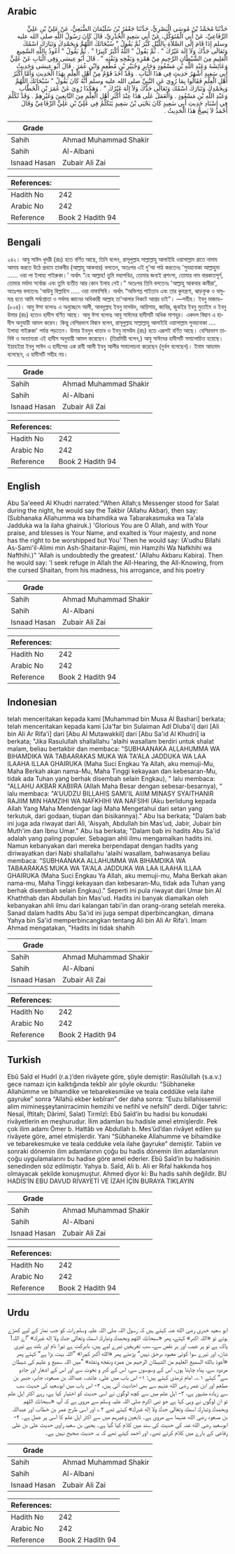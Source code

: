 ## Arabic


<div dir="rtl" lang="ar" style={{fontSize:'larger',backgroundColor:'#f8f9fa',padding:20}}>
حَدَّثَنَا مُحَمَّدُ بْنُ مُوسَى الْبَصْرِيُّ، حَدَّثَنَا جَعْفَرُ بْنُ سُلَيْمَانَ الضُّبَعِيُّ، عَنْ عَلِيِّ بْنِ عَلِيٍّ الرِّفَاعِيِّ، عَنْ أَبِي الْمُتَوَكِّلِ، عَنْ أَبِي سَعِيدٍ الْخُدْرِيِّ، قَالَ كَانَ رَسُولُ اللَّهِ صلى الله عليه وسلم إِذَا قَامَ إِلَى الصَّلاَةِ بِاللَّيْلِ كَبَّرَ ثُمَّ يَقُولُ ‏"‏ سُبْحَانَكَ اللَّهُمَّ وَبِحَمْدِكَ وَتَبَارَكَ اسْمُكَ وَتَعَالَى جَدُّكَ وَلاَ إِلَهَ غَيْرُكَ ‏"‏ ‏.‏ ثُمَّ يَقُولُ ‏"‏ اللَّهُ أَكْبَرُ كَبِيرًا ‏"‏ ‏.‏ ثُمَّ يَقُولُ ‏"‏ أَعُوذُ بِاللَّهِ السَّمِيعِ الْعَلِيمِ مِنَ الشَّيْطَانِ الرَّجِيمِ مِنْ هَمْزِهِ وَنَفْخِهِ وَنَفْثِهِ ‏"‏ ‏.‏ قَالَ أَبُو عِيسَى وَفِي الْبَابِ عَنْ عَلِيٍّ وَعَائِشَةَ وَعَبْدِ اللَّهِ بْنِ مَسْعُودٍ وَجَابِرٍ وَجُبَيْرِ بْنِ مُطْعِمٍ وَابْنِ عُمَرَ ‏.‏ قَالَ أَبُو عِيسَى وَحَدِيثُ أَبِي سَعِيدٍ أَشْهَرُ حَدِيثٍ فِي هَذَا الْبَابِ ‏.‏ وَقَدْ أَخَذَ قَوْمٌ مِنْ أَهْلِ الْعِلْمِ بِهَذَا الْحَدِيثِ وَأَمَّا أَكْثَرُ أَهْلِ الْعِلْمِ فَقَالُوا بِمَا رُوِيَ عَنِ النَّبِيِّ صلى الله عليه وسلم أَنَّهُ كَانَ يَقُولُ ‏"‏ سُبْحَانَكَ اللَّهُمَّ وَبِحَمْدِكَ وَتَبَارَكَ اسْمُكَ وَتَعَالَى جَدُّكَ وَلاَ إِلَهَ غَيْرُكَ ‏"‏ ‏.‏ وَهَكَذَا رُوِيَ عَنْ عُمَرَ بْنِ الْخَطَّابِ وَعَبْدِ اللَّهِ بْنِ مَسْعُودٍ ‏.‏ وَالْعَمَلُ عَلَى هَذَا عِنْدَ أَكْثَرِ أَهْلِ الْعِلْمِ مِنَ التَّابِعِينَ وَغَيْرِهِمْ ‏.‏ وَقَدْ تُكُلِّمَ فِي إِسْنَادِ حَدِيثِ أَبِي سَعِيدٍ كَانَ يَحْيَى بْنُ سَعِيدٍ يَتَكَلَّمُ فِي عَلِيِّ بْنِ عَلِيٍّ الرِّفَاعِيِّ وَقَالَ أَحْمَدُ لاَ يَصِحُّ هَذَا الْحَدِيثُ ‏.‏
</div>
<div style={{backgroundColor:'#f8f9fa',padding:20, marginBottom: 10}}><table> <thead> <tr> <th>Grade</th> <th></th> </tr> </thead> <tbody> <tr><td>Sahih</td><td>Ahmad Muhammad Shakir</td></tr><tr><td>Sahih</td><td>Al-Albani</td></tr><tr><td>Isnaad Hasan</td><td>Zubair Ali Zai</td></tr></tbody></table><table> <thead> <tr> <th>References:</th> <th></th> </tr> </thead> <tbody><tr><td>Hadith No</td><td>242</td></tr><tr><td>Arabic No</td><td>242</td></tr><tr><td>Reference</td><td>Book 2 Hadith 94</td></tr></tbody></table></div>

## Bengali


<div dir="ltr" lang="bn" style={{fontSize:'larger',backgroundColor:'#f8f9fa',padding:20}}>
২৪২। আবু সাঈদ খুদরী (রাঃ) হতে বর্ণিত আছে, তিনি বলেন, রাসূলুল্লাহ সাল্লাল্লাহু আলাইহি ওয়াসাল্লাম রাতে নামায আদায় করতে উঠে প্রথমে তাকবীর (আল্লাহু আকবার) বলতেন, অতঃপর এই দু'আ পাঠ করতেনঃ 'সুবহানাকা আল্লাহুমা ...... ওয়া লা ইলাহা গাইরুকা।' অর্থাৎ “হে আল্লাহ! তুমি মহাপবিত্র, তোমার জন্যই প্রশংসা, তোমার নাম বারকাতপূর্ণ, তোমার মর্যাদা সর্বোচ্চ এবং তুমি ব্যতীত আর কোন ইলাহ নেই।" অতঃপর তিনি বলতেনঃ 'আল্লাহু আকবার কাবীরা', অতঃপর বলতেনঃ 'আউযু বিল্লাহিস ..... ওয়া নাফাসিহি। অর্থাৎ “অভিশপ্ত শাইতান এবং তার কুমন্ত্রণা, ঝাড়ফুক ও যাদুমন্ত্র হতে আমি সর্বশ্রোতা ও সর্বময় জ্ঞানের অধিকারী আল্লাহ তা'আলার নিকটে আশ্রয় চাই”। —সহীহ। ইবনু মাজাহ– (৮০৪)। আবু ঈসা বলেনঃ এ অনুচ্ছেদে আলী, আবদুল্লাহ ইবনু মাসউদ, আয়িশাহ, জাবির, জুবাইর ইবনু মুতাইম ও ইবনু উমার (রাঃ) হতেও হাদীস বর্ণিত আছে। আবু ঈসা বলেনঃ আবু সাঈদের হাদীসটি অধিক মাশহুর। একদল বিদ্বান এ হাদীস অনুযায়ী আমল করেন। কিন্তু বেশিরভাগ বিদ্বান বলেন, রাসূলুল্লাহ সাল্লাল্লাহু আলাইহি ওয়াসাল্লাম সুবহানাকা .... ইলাহা গাইরুকা' পর্যন্ত পড়তেন। উমার ইবনুল খাত্তাব ও ইবনু মাসউদ (রাঃ) হতে এরূপই বর্ণিত আছে। বেশিরভাগ তাবিঈ ও অন্যান্যরা এই হাদীস অনুযায়ী আমল করেছেন। (তিরমিয়ী বলেন,) আবু সাঈদের হাদীসটি সমালোচিত হয়েছে। ইয়াহইয়া ইবনু সাঈদ এ হাদীসের এক রাবী আলী ইবনু আলীর সমালোচনা করেছেন (দুর্বল বলেছেন)। ইমাম আহমাদ বলেছেন, এ হাদীসটি সহীহ নয়।
</div>
<div style={{backgroundColor:'#f8f9fa',padding:20, marginBottom: 10}}><table> <thead> <tr> <th>Grade</th> <th></th> </tr> </thead> <tbody> <tr><td>Sahih</td><td>Ahmad Muhammad Shakir</td></tr><tr><td>Sahih</td><td>Al-Albani</td></tr><tr><td>Isnaad Hasan</td><td>Zubair Ali Zai</td></tr></tbody></table><table> <thead> <tr> <th>References:</th> <th></th> </tr> </thead> <tbody><tr><td>Hadith No</td><td>242</td></tr><tr><td>Arabic No</td><td>242</td></tr><tr><td>Reference</td><td>Book 2 Hadith 94</td></tr></tbody></table></div>

## English


<div dir="ltr" lang="en" style={{fontSize:'larger',backgroundColor:'#f8f9fa',padding:20}}>
Abu Sa'eeed Al Khudri narrated:"When Allah;s Messenger stood for Salat during the night, he would say the Takbir (Allahu Akbar), then say: (Subhanaka Allahumma wa bihamdika wa Tabarakasmuka wa Ta'ala Jadduka wa la ilaha ghairuk.) 'Glorious You are O Allah, and with Your praise, and blesses is Your Name, and exalted is Your majesty, and none has the right to be worshipped but You' Then he would say: (A'udhu Bilahi As-Sami'il-Alimi min Ash-Shaitanir-Rajimi, min Hamzihi Wa Nafkhihi wa Nafthihi.)" 'Allah is undoubtedly the greatest.' (Allahu Akbaru Kabira). Then he would say: 'I seek refuge in Allah the All-Hearing, the All-Knowing, from the cursed Shaitan, from his madness, his arrogance, and his poetry
</div>
<div style={{backgroundColor:'#f8f9fa',padding:20, marginBottom: 10}}><table> <thead> <tr> <th>Grade</th> <th></th> </tr> </thead> <tbody> <tr><td>Sahih</td><td>Ahmad Muhammad Shakir</td></tr><tr><td>Sahih</td><td>Al-Albani</td></tr><tr><td>Isnaad Hasan</td><td>Zubair Ali Zai</td></tr></tbody></table><table> <thead> <tr> <th>References:</th> <th></th> </tr> </thead> <tbody><tr><td>Hadith No</td><td>242</td></tr><tr><td>Arabic No</td><td>242</td></tr><tr><td>Reference</td><td>Book 2 Hadith 94</td></tr></tbody></table></div>

## Indonesian


<div dir="ltr" lang="id" style={{fontSize:'larger',backgroundColor:'#f8f9fa',padding:20}}>
telah menceritakan kepada kami [Muhammad bin Musa Al Bashari] berkata; telah menceritakan kepada kami [Ja'far bin Sulaiman Adl Dluba'i] dari [Ali bin Ali Ar Rifa'i] dari [Abu Al Mutawakkil] dari [Abu Sa'id Al Khudri] ia berkata; "Jika Rasulullah shallallahu 'alaihi wasallam berdiri untuk shalat malam, beliau bertakbir dan membaca: "SUBHAANAKA ALLAHUMMA WA BIHAMDIKA WA TABAARAKAS MUKA WA TA'ALA JADDUKA WA LAA ILAAHA ILLAA GHAIRUKA (Maha Suci Engkau Ya Allah, aku memuji-Mu, Maha Berkah akan nama-Mu, Maha Tinggi kekayaan dan kebesaran-Mu, tidak ada Tuhan yang berhak disembah selain Engkau), " lalu membaca: "ALLAHU AKBAR KABIIRA (Allah Maha Besar dengan sebesar-besarnya), " lalu membaca: "A'UUDZU BILLAHIS SAMI'IL AliIM MINASY SYAITHANIR RAJIIM MIN HAMZIHI WA NAFKHIHI WA NAFSIHI (Aku berlidung kepada Allah Yang Maha Mendengar lagi Maha Mengetahui dari setan yang terkutuk, dari godaan, tiupan dan bisikannya)." Abu Isa berkata; "Dalam bab ini juga ada riwayat dari Ali, 'Aisyah, Abdullah bin Mas'ud, Jabir, Jubair bin Muth'im dan Ibnu Umar." Abu Isa berkata; "Dalam bab ini hadits Abu Sa'id adalah yang paling populer. Sebagian ahli ilmu mengamalkan hadits ini. Namun kebanyakan dari mereka berpendapat dengan hadits yang diriwayatkan dari Nabi shallallahu 'alaihi wasallam, bahwasanya beliau membaca: "SUBHAANAKA ALLAHUMMA WA BIHAMDIKA WA TABAARAKAS MUKA WA TA'ALA JADDUKA WA LAA ILAAHA ILLAA GHAIRUKA (Maha Suci Engkau Ya Allah, aku memuji-mu, Maha Berkah akan nama-mu, Maha Tinggi kekayaan dan kebesaran-Mu, tidak ada Tuhan yang berhak disembah selain Engkau)." Seperti ini pula riwayat dari Umar bin Al Khaththab dan Abdullah bin Mas'ud. Hadits ini banyak diamalkan oleh kebanyakan ahli ilmu dari kalangan tabi'in dan orang-orang setelah mereka. Sanad dalam hadits Abu Sa'id ini juga sempat diperbincangkan, dimana Yahya bin Sa'id memperbincangkan tentang Ali bin Ali Ar Rifa'i. Imam Ahmad mengatakan, "Hadits ini tidak shahih
</div>
<div style={{backgroundColor:'#f8f9fa',padding:20, marginBottom: 10}}><table> <thead> <tr> <th>Grade</th> <th></th> </tr> </thead> <tbody> <tr><td>Sahih</td><td>Ahmad Muhammad Shakir</td></tr><tr><td>Sahih</td><td>Al-Albani</td></tr><tr><td>Isnaad Hasan</td><td>Zubair Ali Zai</td></tr></tbody></table><table> <thead> <tr> <th>References:</th> <th></th> </tr> </thead> <tbody><tr><td>Hadith No</td><td>242</td></tr><tr><td>Arabic No</td><td>242</td></tr><tr><td>Reference</td><td>Book 2 Hadith 94</td></tr></tbody></table></div>

## Turkish


<div dir="ltr" lang="tr" style={{fontSize:'larger',backgroundColor:'#f8f9fa',padding:20}}>
Ebû Saîd el Hudrî (r.a.)’den rivâyete göre, şöyle demiştir: Rasûlullah (s.a.v.) gece namazı için kalktığında tekbîr alır şöyle okurdu: “Sübhaneke Allahümme ve bihamdike ve tebarekesmüke ve teala ceddüke vela ilahe gayruke” sonra “Allahü ekber kebîran” der daha sonra: “Euzu billahissemiil alim mimineşşeytanirracimin hemzihi ve nefihî ve nefsihî” derdi. Diğer tahric: Nesaî, İftitah; Dârimî, Salat) Tirmîzî: Ebû Saîd’in bu hadisi bu konudaki rivâyetlerin en meşhurudur. İlim adamları bu hadisle amel etmişlerdir. Pek çok ilim adamı Ömer b. Hattâb ve Abdullah b. Mes’ûd’dan rivâyet edilen şu rivâyete göre, amel etmişlerdir. Yani “Sübhaneke Allahumme ve bihamdike ve tebarekesmuke ve teala cedduke vela ilahe ğayruke” demiştir. Tabiin ve sonraki dönemin ilim adamlarının çoğu bu hadis dönemin ilim adamlarının çoğu uygulamalarını bu hadise göre amel ederler. Ebû Saîd’in bu hadisinin senedinden söz edilmiştir. Yahya b. Saîd, Ali b. Ali er Rıfaî hakkında hoş olmayacak şekilde konuşmuştur. Ahmed diyor ki: Bu hadis sahih değildir. BU HADİS’İN EBU DAVUD RİVAYETİ VE İZAH İÇİN BURAYA TIKLAYIN
</div>
<div style={{backgroundColor:'#f8f9fa',padding:20, marginBottom: 10}}><table> <thead> <tr> <th>Grade</th> <th></th> </tr> </thead> <tbody> <tr><td>Sahih</td><td>Ahmad Muhammad Shakir</td></tr><tr><td>Sahih</td><td>Al-Albani</td></tr><tr><td>Isnaad Hasan</td><td>Zubair Ali Zai</td></tr></tbody></table><table> <thead> <tr> <th>References:</th> <th></th> </tr> </thead> <tbody><tr><td>Hadith No</td><td>242</td></tr><tr><td>Arabic No</td><td>242</td></tr><tr><td>Reference</td><td>Book 2 Hadith 94</td></tr></tbody></table></div>

## Urdu


<div dir="rtl" lang="ur" style={{fontSize:'larger',backgroundColor:'#f8f9fa',padding:20}}>
ابو سعید خدری رضی الله عنہ کہتے ہیں کہ رسول اللہ صلی اللہ علیہ وسلم رات کو جب نماز کے لیے کھڑے ہوتے تو «اللہ اکبر» کہتے، پھر «سبحانك اللهم وبحمدك وتبارك اسمك وتعالى جدك ولا إله غيرك» ”اے اللہ! پاک ہے تو ہر عیب اور ہر نقص سے، سب تعریفیں تیرے لیے ہیں، بابرکت ہے تیرا نام اور بلند ہے تیری شان، اور تیرے سوا کوئی معبود برحق نہیں“ پڑھتے پھر «الله أكبر كبيرا» ”اللہ بہت بڑا ہے“ کہتے پھر «أعوذ بالله السميع العليم من الشيطان الرجيم من همزه ونفخه ونفثه» ”میں اللہ سمیع و علیم کی شیطان مردود سے، پناہ چاہتا ہوں، اس کے وسوسوں سے، اس کے کبر و نخوت سے اور اس کے اشعار اور جادو سے“ کہتے ۱؎۔ امام ترمذی کہتے ہیں: ۱- اس باب میں علی، عائشہ، عبداللہ بن مسعود، جابر، جبیر بن مطعم اور ابن عمر رضی الله عنہم سے بھی احادیث آئی ہیں، ۲- اس باب میں ابوسعید کی حدیث سب سے زیادہ مشہور ہے، ۳- اہل علم میں سے کچھ لوگوں نے اسی حدیث کو اختیار کیا ہے، رہے اکثر اہل علم تو ان لوگوں نے وہی کہا ہے جو نبی اکرم صلی اللہ علیہ وسلم سے مروی ہے کہ آپ «سبحانك اللهم وبحمدك وتبارك اسمك وتعالى جدك ولا إله غيرك» کہتے تھے ۲؎ اور اسی طرح عمر بن خطاب اور عبداللہ بن مسعود رضی الله عنہما سے مروی ہے۔ تابعین وغیرہم میں سے اکثر اہل علم کا اسی پر عمل ہے۔ ۴- ابوسعید رضی الله عنہ کی حدیث کی سند میں کلام کیا گیا ہے۔ یحییٰ بن سعید راوی حدیث علی بن علی رفاعی کے بارے میں کلام کرتے تھے۔ اور احمد کہتے تھے کہ یہ حدیث صحیح نہیں ہے۔
</div>
<div style={{backgroundColor:'#f8f9fa',padding:20, marginBottom: 10}}><table> <thead> <tr> <th>Grade</th> <th></th> </tr> </thead> <tbody> <tr><td>Sahih</td><td>Ahmad Muhammad Shakir</td></tr><tr><td>Sahih</td><td>Al-Albani</td></tr><tr><td>Isnaad Hasan</td><td>Zubair Ali Zai</td></tr></tbody></table><table> <thead> <tr> <th>References:</th> <th></th> </tr> </thead> <tbody><tr><td>Hadith No</td><td>242</td></tr><tr><td>Arabic No</td><td>242</td></tr><tr><td>Reference</td><td>Book 2 Hadith 94</td></tr></tbody></table></div>